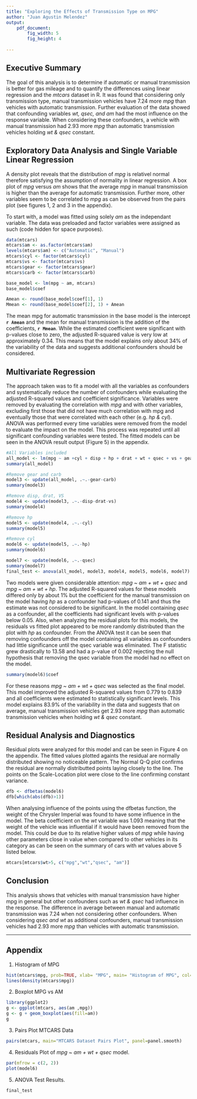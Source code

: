 ```yaml
---
title: "Exploring the Effects of Transmission Type on MPG"
author: "Juan Agustin Melendez"
output: 
    pdf_document:
        fig_width: 5
        fig_height: 4
   
---
```


## Executive Summary

The goal of this analysis is to determine if automatic or manual transmission is better for gas mileage and to quantify the differences using linear regression and the *mtcars* dataset in R. It was found that considering only transmission type, manual transmission vehicles have 7.24 more *mpg* than vehicles with automatic transmission. Further evaluation of the data showed that confounding variables *wt, qsec, and am* had the most influence on the response variable. When considering these confounders, a vehicle with manual transmission had 2.93 more *mpg* than automatic transmission vehicles holding *wt & qsec* constant. 

## Exploratory Data Analysis and Single Variable Linear Regression

A density plot reveals that the distribution of *mpg* is relativel normal therefore satisfying the assumption of normality in linear regression. A box plot of *mpg* versus *am* shows that the average *mpg* in manual transmission is higher than the average for automatic transmission. Further more, other variables seem to be correlated to *mpg* as can be observed from the pairs plot (see figures 1, 2 and 3 in the appendix).   

To start with, a model was fitted using solely *am* as the independant variable. The data was preloaded and factor variables were assigned as such (code hidden for space purposes). 

```r
data(mtcars)
mtcars$am <- as.factor(mtcars$am)
levels(mtcars$am) <- c("Automatic", "Manual")
mtcars$cyl <- factor(mtcars$cyl)
mtcars$vs <- factor(mtcars$vs)
mtcars$gear <- factor(mtcars$gear)
mtcars$carb <- factor(mtcars$carb)
```

```r
base_model <- lm(mpg ~ am, mtcars)
base_model$coef 
```
```r
Amean <- round(base_model$coef[1], 1)
Mmean <- round(base_model$coef[2], 1) + Amean
```
The mean mpg for automatic transmission in the base model is the intercept  **`r Amean`** and the mean for manual transmission is the addition of the coefficients, **`r Mmean`**. While the estimated coefficient were significant with p-values close to zero, the adjusted R-squared value is very low at approximately 0.34. This means that the model explains only about 34% of the variability of the data and suggests additional confounders should be considered.  

## Multivariate Regression

The approach taken was to fit a model with all the variables as confounders and systematically reduce the number of confounders while evaluating the adjusted R-squared values and coefficient significance. Variables were removed by evaluating the correlation with *mpg* and with other variables, excluding first those that did not have much correlation with mpg and eventually those that were correlated with each other (e.g. *hp & cyl*). ANOVA was performed every time variables were removed from the model to evaluate the impact on the model. This process was repeated until all significant confounding variables were tested. The fitted models can be seen in the ANOVA result output (Figure 5) in the appendix.

```r
#All Variables included
all_model <- lm(mpg ~ am +cyl + disp + hp + drat + wt + qsec + vs + gear + carb, mtcars)
summary(all_model)

#Remove gear and carb
model3 <- update(all_model, .~.-gear-carb)
summary(model3)

#Remove disp, drat, VS
model4 <- update(model3, .~.-disp-drat-vs)
summary(model4)

#Remove hp
model5 <- update(model4, .~.-cyl)
summary(model5)

#Remove cyl
model6 <- update(model5, .~.-hp)
summary(model6)

model7 <- update(model6, .~.-qsec)
summary(model7)
final_test <- anova(all_model, model3, model4, model5, model6, model7)

```

Two models were given considerable attention: *mpg ~ am + wt + qsec* and *mpg ~ am + wt + hp*. The adjusted R-squared values for these models differed only by about 1% but the coefficient for the manual transmission on the model having *hp* as a confounder had p-values of 0.141 and thus the estimate was not considered to be significant. In the model containing *qsec* as a confounder, all the coefficients had significant levels with p-values below 0.05. Also, when analyzing the residual plots for this models, the residuals vs fitted plot appeared to be more randomly distributed than the plot with *hp* as confounder. From the ANOVA test it can be seen that removing confounders off the model containing all variables as confounders had little significance until the qsec variable was eliminated. The F statistic grew drastically to 13.58 and had a p-value of 0.002 rejecting the null hypothesis that removing the qsec variable from the model had no effect on the model. 
```r
summary(model6)$coef
```
For these reasons *mpg ~ am + wt + qsec* was selected as the final model. This model improved the adjusted R-squared values from 0.779 to 0.839 and all coefficients were estimated to statistically significant levels. This model explains 83.9% of the variability in the data and suggests that on average, manual transmission vehicles get 2.93 more *mpg* than automatic transmission vehicles when holding *wt & qsec* constant.

## Residual Analysis and Diagnostics
Residual plots were analyzed for this model and can be seen in Figure 4 on the appendix. The fitted values plotted againts the residual are normally distributed showing no noticeable pattern. The Normal Q-Q plot confirms the residual are normally distributted points laying closely to the line. The points on the Scale-Location plot were close to the line confirming constant variance. 

```r
dfb <- dfbetas(model6)
dfb[which(abs(dfb)>1)]
```
                      
When analysing influence of the points using the dfbetas function, the weight of the Chrysler Imperial was found to have some influence in the model. The beta coefficient on the *wt* variable was 1.093 meaning that the weight of the vehicle was influential if it would have been removed from the model. This could be due to its relative higher values of *mpg* while having other parameters close in value when compared to other vehicles in its category as can be seen on the summary of cars with *wt* values above 5 listed below. 

```r
mtcars[mtcars$wt>5, c("mpg","wt","qsec", "am")]
```

## Conclusion 

This analysis shows that vehicles with manual transmission have higher mpg in general but other confounders such as *wt & qsec* had influence in the response. The difference in average between manual and automatic transmission was 7.24 when not considering other confounders. When considering *qsec and wt* as additional confounders, manual transmission vehicles had 2.93 more *mpg* than vehicles with automatic transmission.  
        
---                
                        
                        
## Appendix  

1. Histogram of MPG

```r
hist(mtcars$mpg, prob=TRUE, xlab= "MPG", main= "Histogram of MPG", col="turquoise")
lines(density(mtcars$mpg))
```

2. Boxplot MPG vs AM 

```r
library(ggplot2)
g <- ggplot(mtcars, aes(am ,mpg))
g <- g + geom_boxplot(aes(fill=am)) 
g
```

3. Pairs Plot MTCARS Data

```r
pairs(mtcars, main="MTCARS Dataset Pairs Plot", panel=panel.smooth)
```
  
4. Residuals Plot of *mpg ~ am + wt + qsec* model.  

```r
par(mfrow = c(2, 2))
plot(model6)
```

5. ANOVA Test Results.

```r
final_test
```